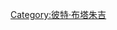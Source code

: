 {{Navbox
|name=Pete Buttigieg
|title=[[彼得·布塔朱吉]]
|bodyclass = hlist

| above =
* {{le|印第安纳州南本德市長列表|List of mayors of South Bend, Indiana|印第安纳州南本德市長}} (2012年-2020年)
|image = [[File:Pete Buttigieg by Gage Skidmore.jpg|80px]]

|group1=印州南本德市長
|list1=
* [[2011 South Bend, Indiana mayoral election|2011 election]]
* [[2015 South Bend, Indiana mayoral election|2015 election]]
* [[Flag of South Bend]]
* [[National Network for Safe Communities#Group Violence Intervention|Group Violence Intervention]]
* [[Ignition Park]]

|group2=2020年總統選舉
|list2= 
* [[Pete Buttigieg 2020 presidential campaign|Campaign]]
* [[List of Pete Buttigieg 2020 presidential campaign endorsements|Endorsements]]
* [[2020年美國總統選舉民主黨初選|初選]]
* [[2020 Democratic Party presidential debates and forums|Debates]]

|group3=政治
|list3=
* [[2010 Indiana State Treasurer election]]
* [[2017 Democratic National Committee chairmanship election|2017 DNC chairman election]]
* [[Hitting Home PAC]]
* [[Political positions of Pete Buttigieg]]

|group4=書籍
|list4=
*''[[Shortest Way Home]]''
*''[[Trust: America's Best Chance]]''

|group5=家庭
|list5=
* [[Joseph Buttigieg]] (父親)
}}<noinclude>
{{collapsible option}}
{{Documentation}}
[[Category:彼特·布塔朱吉]]
</noinclude>
